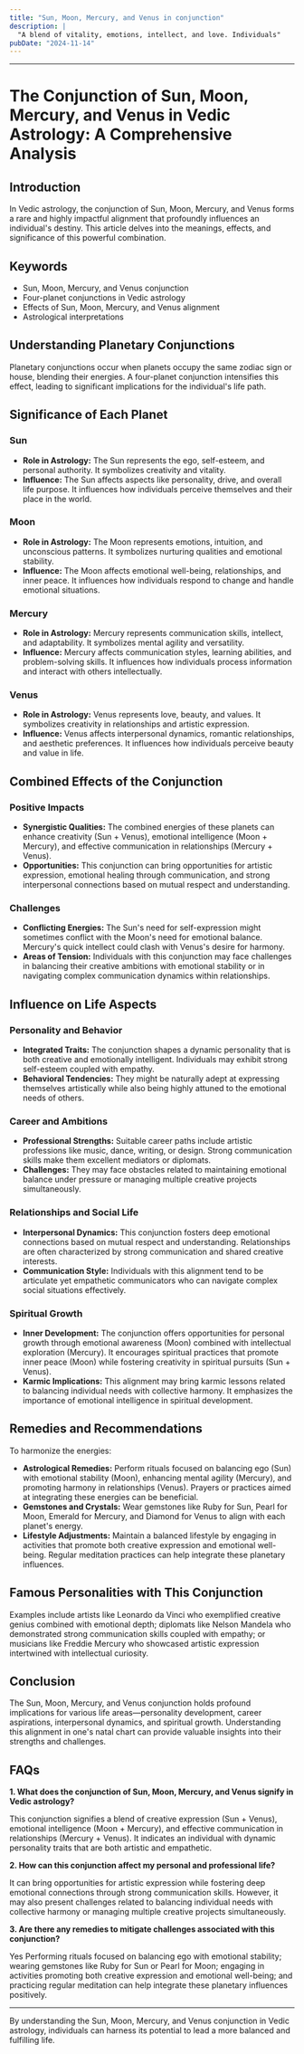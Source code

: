 ```yaml
---
title: "Sun, Moon, Mercury, and Venus in conjunction"
description: |
  "A blend of vitality, emotions, intellect, and love. Individuals"
pubDate: "2024-11-14"
---
```


---

# The Conjunction of Sun, Moon, Mercury, and Venus in Vedic Astrology: A Comprehensive Analysis

## Introduction

In Vedic astrology, the conjunction of Sun, Moon, Mercury, and Venus forms a rare and highly impactful alignment that profoundly influences an individual's destiny. This article delves into the meanings, effects, and significance of this powerful combination.

## Keywords

- Sun, Moon, Mercury, and Venus conjunction
- Four-planet conjunctions in Vedic astrology
- Effects of Sun, Moon, Mercury, and Venus alignment
- Astrological interpretations

## Understanding Planetary Conjunctions

Planetary conjunctions occur when planets occupy the same zodiac sign or house, blending their energies. A four-planet conjunction intensifies this effect, leading to significant implications for the individual's life path.

## Significance of Each Planet

### Sun

- **Role in Astrology:** The Sun represents the ego, self-esteem, and personal authority. It symbolizes creativity and vitality.
- **Influence:** The Sun affects aspects like personality, drive, and overall life purpose. It influences how individuals perceive themselves and their place in the world.

### Moon

- **Role in Astrology:** The Moon represents emotions, intuition, and unconscious patterns. It symbolizes nurturing qualities and emotional stability.
- **Influence:** The Moon affects emotional well-being, relationships, and inner peace. It influences how individuals respond to change and handle emotional situations.

### Mercury

- **Role in Astrology:** Mercury represents communication skills, intellect, and adaptability. It symbolizes mental agility and versatility.
- **Influence:** Mercury affects communication styles, learning abilities, and problem-solving skills. It influences how individuals process information and interact with others intellectually.

### Venus

- **Role in Astrology:** Venus represents love, beauty, and values. It symbolizes creativity in relationships and artistic expression.
- **Influence:** Venus affects interpersonal dynamics, romantic relationships, and aesthetic preferences. It influences how individuals perceive beauty and value in life.

## Combined Effects of the Conjunction

### Positive Impacts

- **Synergistic Qualities:** The combined energies of these planets can enhance creativity (Sun + Venus), emotional intelligence (Moon + Mercury), and effective communication in relationships (Mercury + Venus).
- **Opportunities:** This conjunction can bring opportunities for artistic expression, emotional healing through communication, and strong interpersonal connections based on mutual respect and understanding.

### Challenges

- **Conflicting Energies:** The Sun's need for self-expression might sometimes conflict with the Moon's need for emotional balance. Mercury's quick intellect could clash with Venus's desire for harmony.
- **Areas of Tension:** Individuals with this conjunction may face challenges in balancing their creative ambitions with emotional stability or in navigating complex communication dynamics within relationships.

## Influence on Life Aspects

### Personality and Behavior

- **Integrated Traits:** The conjunction shapes a dynamic personality that is both creative and emotionally intelligent. Individuals may exhibit strong self-esteem coupled with empathy.
- **Behavioral Tendencies:** They might be naturally adept at expressing themselves artistically while also being highly attuned to the emotional needs of others.

### Career and Ambitions

- **Professional Strengths:** Suitable career paths include artistic professions like music, dance, writing, or design. Strong communication skills make them excellent mediators or diplomats.
- **Challenges:** They may face obstacles related to maintaining emotional balance under pressure or managing multiple creative projects simultaneously.

### Relationships and Social Life

- **Interpersonal Dynamics:** This conjunction fosters deep emotional connections based on mutual respect and understanding. Relationships are often characterized by strong communication and shared creative interests.
- **Communication Style:** Individuals with this alignment tend to be articulate yet empathetic communicators who can navigate complex social situations effectively.

### Spiritual Growth

- **Inner Development:** The conjunction offers opportunities for personal growth through emotional awareness (Moon) combined with intellectual exploration (Mercury). It encourages spiritual practices that promote inner peace (Moon) while fostering creativity in spiritual pursuits (Sun + Venus).
- **Karmic Implications:** This alignment may bring karmic lessons related to balancing individual needs with collective harmony. It emphasizes the importance of emotional intelligence in spiritual development.

## Remedies and Recommendations

To harmonize the energies:

- **Astrological Remedies:** Perform rituals focused on balancing ego (Sun) with emotional stability (Moon), enhancing mental agility (Mercury), and promoting harmony in relationships (Venus). Prayers or practices aimed at integrating these energies can be beneficial.
- **Gemstones and Crystals:** Wear gemstones like Ruby for Sun, Pearl for Moon, Emerald for Mercury, and Diamond for Venus to align with each planet's energy.
- **Lifestyle Adjustments:** Maintain a balanced lifestyle by engaging in activities that promote both creative expression and emotional well-being. Regular meditation practices can help integrate these planetary influences.

## Famous Personalities with This Conjunction

Examples include artists like Leonardo da Vinci who exemplified creative genius combined with emotional depth; diplomats like Nelson Mandela who demonstrated strong communication skills coupled with empathy; or musicians like Freddie Mercury who showcased artistic expression intertwined with intellectual curiosity.

## Conclusion

The Sun, Moon, Mercury, and Venus conjunction holds profound implications for various life areas—personality development, career aspirations, interpersonal dynamics, and spiritual growth. Understanding this alignment in one's natal chart can provide valuable insights into their strengths and challenges.

## FAQs

**1. What does the conjunction of Sun, Moon, Mercury, and Venus signify in Vedic astrology?**

This conjunction signifies a blend of creative expression (Sun + Venus), emotional intelligence (Moon + Mercury), and effective communication in relationships (Mercury + Venus). It indicates an individual with dynamic personality traits that are both artistic and empathetic.

**2. How can this conjunction affect my personal and professional life?**

It can bring opportunities for artistic expression while fostering deep emotional connections through strong communication skills. However, it may also present challenges related to balancing individual needs with collective harmony or managing multiple creative projects simultaneously.

**3. Are there any remedies to mitigate challenges associated with this conjunction?**

Yes Performing rituals focused on balancing ego with emotional stability; wearing gemstones like Ruby for Sun or Pearl for Moon; engaging in activities promoting both creative expression and emotional well-being; and practicing regular meditation can help integrate these planetary influences positively.

---

By understanding the Sun, Moon, Mercury, and Venus conjunction in Vedic astrology, individuals can harness its potential to lead a more balanced and fulfilling life.